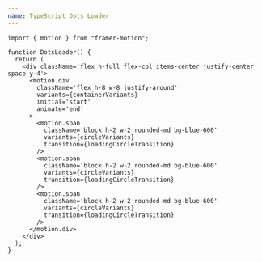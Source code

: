```yaml
---
name: TypeScript Dots Loader
---
```


```tsx
import { motion } from "framer-motion";

function DotsLoader() {
  return (
    <div className='flex h-full flex-col items-center justify-center space-y-4'>
      <motion.div
        className='flex h-8 w-8 justify-around'
        variants={containerVariants}
        initial='start'
        animate='end'
      >
        <motion.span
          className='block h-2 w-2 rounded-md bg-blue-600'
          variants={circleVariants}
          transition={loadingCircleTransition}
        />
        <motion.span
          className='block h-2 w-2 rounded-md bg-blue-600'
          variants={circleVariants}
          transition={loadingCircleTransition}
        />
        <motion.span
          className='block h-2 w-2 rounded-md bg-blue-600'
          variants={circleVariants}
          transition={loadingCircleTransition}
        />
      </motion.div>
    </div>
  );
}
```
